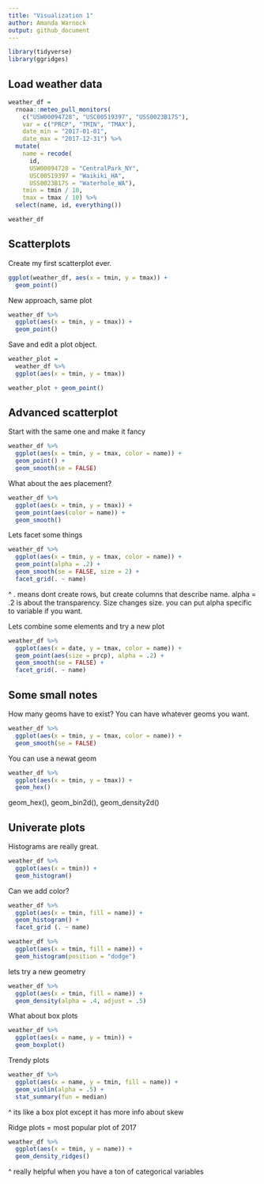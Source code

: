 ```yaml
---
title: "Visualization 1"
author: Amanda Warnock
output: github_document
---
```



```r
library(tidyverse)
library(ggridges)
```

## Load weather data

```r
weather_df = 
  rnoaa::meteo_pull_monitors(
    c("USW00094728", "USC00519397", "USS0023B17S"),
    var = c("PRCP", "TMIN", "TMAX"), 
    date_min = "2017-01-01",
    date_max = "2017-12-31") %>%
  mutate(
    name = recode(
      id, 
      USW00094728 = "CentralPark_NY", 
      USC00519397 = "Waikiki_HA",
      USS0023B17S = "Waterhole_WA"),
    tmin = tmin / 10,
    tmax = tmax / 10) %>%
  select(name, id, everything())

weather_df
```


## Scatterplots

Create my first scatterplot ever. 

```r
ggplot(weather_df, aes(x = tmin, y = tmax)) + 
  geom_point()
```


New approach, same plot

```r
weather_df %>% 
  ggplot(aes(x = tmin, y = tmax)) +
  geom_point()
```

Save and edit a plot object. 

```r
weather_plot = 
  weather_df %>% 
  ggplot(aes(x = tmin, y = tmax))

weather_plot + geom_point()
```

## Advanced scatterplot

Start with the same one and make it fancy

```r
weather_df %>% 
  ggplot(aes(x = tmin, y = tmax, color = name)) +
  geom_point() + 
  geom_smooth(se = FALSE)
```

What about the aes placement?

```r
weather_df %>% 
  ggplot(aes(x = tmin, y = tmax)) +
  geom_point(aes(color = name)) +
  geom_smooth()
```

Lets facet some things

```r
weather_df %>% 
  ggplot(aes(x = tmin, y = tmax, color = name)) +
  geom_point(alpha = .2) + 
  geom_smooth(se = FALSE, size = 2) +
  facet_grid(. ~ name)
```
^ . means dont create rows, but create columns that describe name. alpha = .2 is about the transparency. Size changes size. you can put alpha specific to variable if you want. 

Lets combine some elements and try a new plot 

```r
weather_df %>% 
  ggplot(aes(x = date, y = tmax, color = name)) +
  geom_point(aes(size = prcp), alpha = .2) +
  geom_smooth(se = FALSE) + 
  facet_grid(. ~ name)
```



## Some small notes

How many geoms have to exist? You can have whatever geoms you want. 

```r
weather_df %>% 
  ggplot(aes(x = tmin, y = tmax, color = name)) + 
  geom_smooth(se = FALSE)
```

You can use a newat geom

```r
weather_df %>% 
  ggplot(aes(x = tmin, y = tmax)) +
  geom_hex()
```
geom_hex(), geom_bin2d(), geom_density2d()



## Univerate plots

Histograms are really great. 

```r
weather_df %>% 
  ggplot(aes(x = tmin)) +
  geom_histogram()
```

Can we add color?

```r
weather_df %>% 
  ggplot(aes(x = tmin, fill = name)) +
  geom_histogram() +
  facet_grid (. ~ name)

weather_df %>% 
  ggplot(aes(x = tmin, fill = name)) +
  geom_histogram(position = "dodge") 
```

lets try a new geometry

```r
weather_df %>% 
  ggplot(aes(x = tmin, fill = name)) +
  geom_density(alpha = .4, adjust = .5)
```

What about box plots

```r
weather_df %>% 
  ggplot(aes(x = name, y = tmin)) +
  geom_boxplot()
```

Trendy plots

```r
weather_df %>% 
  ggplot(aes(x = name, y = tmin, fill = name)) +
  geom_violin(alpha = .5) +
  stat_summary(fun = median)
```
^ its like a box plot except it has more info about skew

Ridge plots = most popular plot of 2017

```r
weather_df %>% 
  ggplot(aes(x = tmin, y = name)) +
  geom_density_ridges()
```
^ really helpful when you have a ton of categorical variables




